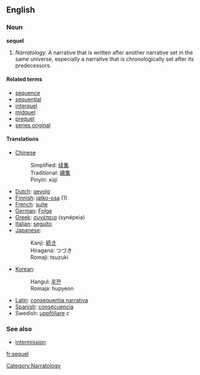 ==English==
===Noun===
'''sequel'''

# ''Narratology.'' A narrative that is written after another narrative set in the same universe, especially a narrative that is chronologically set after its predecessors.

==== Related terms ====
* [[sequence]]
* [[sequential]]
* [[interquel]]
* [[midquel]]
* [[prequel]]
* [[series original]]

==== Translations ====
*[[Chinese]] 
*:Simplified: [[续集]] 
*:Traditional: [[續集]]
*:Pinyin: xùjí
*[[Dutch]]: [[gevolg]]
*[[Finnish]]: [[jatko-osa]] (1)
*[[French]]: [[suite]]
*[[German]]: [[Folge]]
*[[Greek]]: [[συνέπεια]] (synépeia)
*[[Italian]]: [[seguito]]
*[[Japanese]]: 
*:Kanji: [[続き]] 
*:Hiragana: つづき
*:Romaji: tsuzuki
*[[Korean]]: 
*:Hangul: [[후편]]
*:Romaja: hupyeon
*[[Latin]]: [[consequentia narrativa]]
*[[Spanish]]: [[consecuencia]]
*Swedish: [[uppföljare]] ''c''

===See also===
* [[intermission]]

[[fr:sequel]]
[[Category:Narratology]]